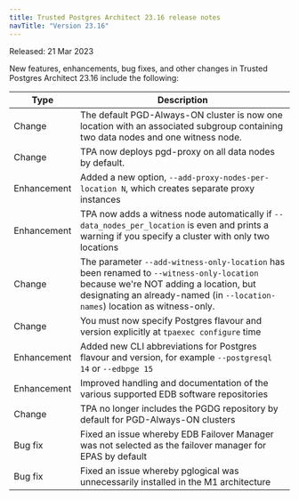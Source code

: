 ```yaml
---
title: Trusted Postgres Architect 23.16 release notes 
navTitle: "Version 23.16"
---
```


Released: 21 Mar 2023

New features, enhancements, bug fixes, and other changes in Trusted Postgres Architect 23.16 include the following:

| Type | Description |
| ---- |------------ |
|Change | The default PGD-Always-ON cluster is now one location with an associated subgroup containing two data nodes and one witness node. |
|Change | TPA now deploys pgd-proxy on all data nodes by default. |
|Enhancement | Added a new option, `--add-proxy-nodes-per-location N`, which creates separate proxy instances |
|Enhancement | TPA now adds a witness node automatically if `--data_nodes_per_location` is even and prints a warning if you specify a cluster with only two locations|
|Change | The parameter `--add-witness-only-location`  has been renamed to `--witness-only-location` because we're NOT adding a location, but designating an already-named (in `--location-names`) location as witness-only. |
|Change | You must now specify Postgres flavour and version explicitly at `tpaexec configure` time |
|Enhancement | Added new CLI abbreviations for Postgres flavour and version, for example `--postgresql 14` or `--edbpge 15` |
|Enhancement | Improved handling and documentation of the various supported EDB software repositories |
|Change | TPA no longer includes the PGDG repository by default for PGD-Always-ON clusters |
|Bug fix | Fixed an issue whereby EDB Failover Manager was not selected as the failover manager for EPAS by default |
|Bug fix | Fixed an issue whereby pglogical was unnecessarily installed in the M1 architecture |